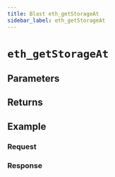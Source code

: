 ```yaml
---
title: Blast eth_getStorageAt
sidebar_label: eth_getStorageAt
---
```




# `eth_getStorageAt`

<Description />

## Parameters


<Params />

## Returns


<Returns />

## Example


<Example />

### Request


<Request />

### Response


<Response />
